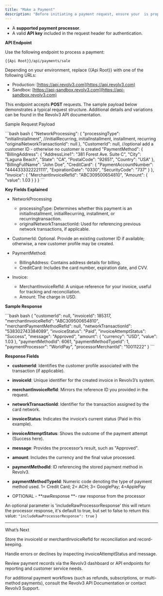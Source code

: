 ```yaml
---
title: "Make a Payment"
description: "Before initiating a payment request, ensure your  is properly configured with:"
---
```


* A **supported payment processor**.
* A valid **API key** included in the request header for authentication.

**API Endpoint**

Use the following endpoint to process a payment:

```
{{Api Root}}/api/payments/sale
```

Depending on your environment, replace \{\{Api Root}} with one of the following URLs:

* Production: [https://api.revolv3.com](https://api.revolv3.com)
* Sandbox: [https://api-sandbox.revolv3.com](https://api-sandbox.revolv3.com)

This endpoint accepts **POST** requests. The sample payload below demonstrates a typical request structure. Additional details and variations can be found in the Revolv3 API documentation.

Sample Request Payload

<CodeGroup>
  ```bash bash
  {
      "NetworkProcessing": {
          "processingType": "initialInstallment", //initialRecurring, initialInstallment, installment, recurring
          "originalNetworkTransactionId": null
      },
      "CustomerId": null, //optional add a customer ID - otherwise no customer is created
      "PaymentMethod": {
          "BillingAddress": {
              "AddressLine1": "381 Forest Ave. Suite C",
              "City": "Laguna Beach",
              "State": "CA",
              "PostalCode": "92651",
              "Country": "USA"
          },
          "BillingFullName": "John Doe",
          "CreditCard": {
              "PaymentAccountNumber": "4444333322221111",
              "ExpirationDate": "0330",
              "SecurityCode": "737"
          }
      },
      "Invoice": {
          "MerchantInvoiceRefId": "ABC309500654810",
          "Amount": {
              "value": 1.03
          }
      }
  }
  ```
</CodeGroup>

**Key Fields Explained**

* NetworkProcessing

  * processingType: Determines whether this payment is an initialInstallment, initialRecurring, installment, or recurringtransaction.
  * originalNetworkTransactionId: Used for referencing previous network transactions, if applicable.

* CustomerId: Optional. Provide an existing customer ID if available; otherwise, a new customer profile may be created.

* PaymentMethod:

  * BillingAddress: Contains address details for billing.
  * CreditCard: Includes the card number, expiration date, and CVV.

* Invoice:

  * MerchantInvoiceRefId: A unique reference for your invoice, useful for tracking and reconciliation.
  * Amount: The charge in USD.

**Sample Response**

<CodeGroup>
  ```bash bash
  {
      "customerId": null,
      "invoiceId": 185317,
      "merchantInvoiceRefId": "ABC309500654810",
      "merchantPaymentMethodRefId": null,
      "networkTransactionId": "538302743384089",
      "invoiceStatus": "Paid",
      "invoiceAttemptStatus": "Success",
      "message": "Approved",
      "amount": {
          "currency": "USD",
          "value": 1.03
      },
      "paymentMethodId": 6061,
      "paymentMethodTypeId": 1,
      "paymentProcessor": "WorldPay",
      "processorMerchantId": "10011222"
  }
  ```
</CodeGroup>

**Response Fields**

* **customerId**: Identifies the customer profile associated with the transaction (if applicable).

* **invoiceId**: Unique identifier for the created invoice in Revolv3’s system.

* **merchantInvoiceRefId**: Mirrors the reference ID you provided in the request.

* **networkTransactionId**: Identifier for the transaction assigned by the card network.

* **invoiceStatus**: Indicates the invoice’s current status (Paid in this example).

* **invoiceAttemptStatus**: Shows the outcome of the payment attempt (Success here).

* **message**: Provides the processor’s result, such as "Approved".

* **amount**: Includes the currency and the final value processed.

* **paymentMethodId**: ID referencing the stored payment method in Revolv3.

* **paymentMethodTypeId**: Numeric code denoting the type of payment method used. 1= Credit Card; 2= ACH; 3= GooglePay; 4=ApplePay

* OPTIONAL - \*\*rawResponse \*\*- raw response from the processor

An optional parameter is 'includeRawProcessorResponse' this will return the processor response, it's default to true, but set to false to return this value: `"includeRawProcessorResponse": true` }

***

What’s Next

Store the invoiceId or merchantInvoiceRefId for reconciliation and record-keeping.

Handle errors or declines by inspecting invoiceAttemptStatus and message.

Review payment records via the Revolv3 dashboard or API endpoints for reporting and customer service needs.

For additional payment workflows (such as refunds, subscriptions, or multi-method payments), consult the Revolv3 API Documentation or contact Revolv3 Support.

